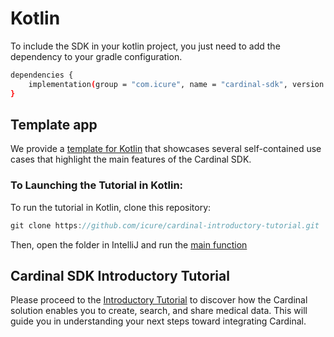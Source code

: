 # Kotlin

To include the SDK in your kotlin project, you just need to add the dependency to your gradle configuration.

```bash
dependencies {
    implementation(group = "com.icure", name = "cardinal-sdk", version = "latest.release")
}
```
## Template app

We provide a [template for Kotlin](https://github.com/icure/cardinal-introductory-tutorial) that showcases several self-contained use cases that highlight the main features of the Cardinal SDK.

### To Launching the Tutorial in Kotlin:

To run the tutorial in Kotlin, clone this repository:

```kotlin
git clone https://github.com/icure/cardinal-introductory-tutorial.git
```

Then, open the folder in IntelliJ and run the [main function](https://github.com/icure/cardinal-introductory-tutorial/blob/main/kotlin/src/main/kotlin/com/cardinal/Main.kt)

## Cardinal SDK Introductory Tutorial

Please proceed to the [Introductory Tutorial](/tutorial/basic/sdk-basic-tutorial/) to discover how the Cardinal solution enables you to create, search, and share medical data. This will guide you in understanding your next steps toward integrating Cardinal.
